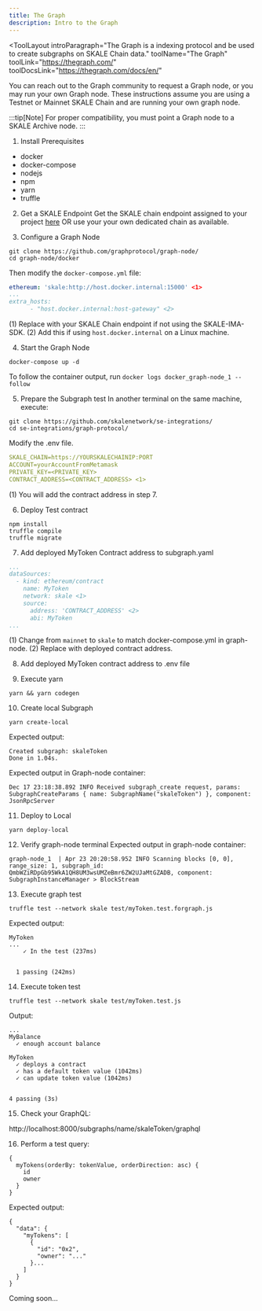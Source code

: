 ```yaml
---
title: The Graph
description: Intro to the Graph
---
```


<ToolLayout
    introParagraph="The Graph is a indexing protocol and be used to create subgraphs on SKALE Chain data."
    toolName="The Graph"
    toolLink="https://thegraph.com/"
    toolDocsLink="https://thegraph.com/docs/en/"
>

<Tabs>
<TabItem label="Self Hosted Graph Node">
You can reach out to the Graph community to request a Graph node, or you may run your own Graph node. These instructions assume you are using a Testnet or Mainnet SKALE Chain and are running your own graph node.

:::tip[Note]
For proper compatibility, you must point a Graph node to a SKALE Archive node.
:::

1. Install Prerequisites
* docker
* docker-compose
* nodejs
* npm
* yarn
* truffle

2. Get a SKALE Endpoint
Get the SKALE chain endpoint assigned to your project [here](https://testnet.portal.skale.space/chains) OR use your your own dedicated chain as available.

3. Configure a Graph Node
```shell
git clone https://github.com/graphprotocol/graph-node/
cd graph-node/docker
```
Then modify the `docker-compose.yml` file:
```yml
ethereum: 'skale:http://host.docker.internal:15000' <1>
...
extra_hosts:
      - "host.docker.internal:host-gateway" <2>
```
(1) Replace with your SKALE Chain endpoint if not using the SKALE-IMA-SDK.
(2) Add this if using `host.docker.internal` on a Linux machine.

4. Start the Graph Node
```shell
docker-compose up -d 
```
To follow the container output, run `docker logs docker_graph-node_1 --follow`

5. Prepare the Subgraph test
In another terminal on the same machine, execute:
```shell
git clone https://github.com/skalenetwork/se-integrations/
cd se-integrations/graph-protocol/
```
Modify the .env file. 
```yml
SKALE_CHAIN=https://YOURSKALECHAINIP:PORT
ACCOUNT=yourAccountFromMetamask
PRIVATE_KEY=<PRIVATE_KEY>
CONTRACT_ADDRESS=<CONTRACT_ADDRESS> <1>
```
(1) You will add the contract address in step 7.

6. Deploy Test contract
```shell
npm install
truffle compile
truffle migrate
```

7. Add deployed MyToken Contract address to subgraph.yaml
```yaml
...
dataSources:
  - kind: ethereum/contract
    name: MyToken
    network: skale <1>
    source:
      address: 'CONTRACT_ADDRESS' <2>
      abi: MyToken
...
```
(1) Change from `mainnet` to `skale` to match docker-compose.yml in graph-node.
(2) Replace with deployed contract address.

8. Add deployed MyToken contract address to .env file

9. Execute yarn
```shell
yarn && yarn codegen
```

10. Create local Subgraph
```shell
yarn create-local
```
Expected output:
```
Created subgraph: skaleToken
Done in 1.04s.
```
Expected output in Graph-node container:
```shell
Dec 17 23:18:38.892 INFO Received subgraph_create request, params: SubgraphCreateParams { name: SubgraphName("skaleToken") }, component: JsonRpcServer
```

11. Deploy to Local
```shell
yarn deploy-local
```

12. Verify graph-node terminal
Expected output in graph-node container:
```shell
graph-node_1  | Apr 23 20:20:58.952 INFO Scanning blocks [0, 0], range_size: 1, subgraph_id: QmbWZiRDpGb95WkA1QH8UM3wsUMZeBmr6ZW2UJaMtGZADB, component: SubgraphInstanceManager > BlockStream
```

13. Execute graph test
```shell
truffle test --network skale test/myToken.test.forgraph.js
```
Expected output:
```shell
MyToken
...
    ✓ In the test (237ms)


  1 passing (242ms)
```

14. Execute token test

```shell
truffle test --network skale test/myToken.test.js
```
Output:
```shell
...
MyBalance
  ✓ enough account balance

MyToken
  ✓ deploys a contract
  ✓ has a default token value (1042ms)
  ✓ can update token value (1042ms)


4 passing (3s)
```

15. Check your GraphQL:

http://localhost:8000/subgraphs/name/skaleToken/graphql

16. Perform a test query:
```
{
  myTokens(orderBy: tokenValue, orderDirection: asc) {
    id
    owner
  }
}
```

Expected output:
```
{
  "data": {
    "myTokens": [
      {
        "id": "0x2",
        "owner": "..."
      }...
    ]
  }
}
```
</TabItem>
<TabItem label="Graph Node Service">
Coming soon...
</TabItem>
</Tabs>

</ToolLayout>